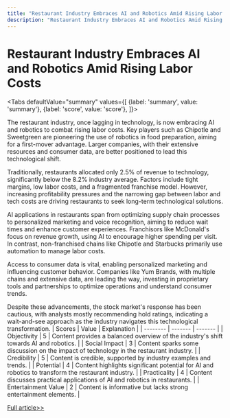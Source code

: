 ```yaml
---
title: "Restaurant Industry Embraces AI and Robotics Amid Rising Labor Costs"
description: "Restaurant Industry Embraces AI and Robotics Amid Rising Labor Costs"
---
```



# Restaurant Industry Embraces AI and Robotics Amid Rising Labor Costs


<Tabs
	defaultValue="summary"
	values={[
	{label: 'summary', value: 'summary'},
	{label: 'score', value: 'score'},
]}>
<TabItem value="summary">


The restaurant industry, once lagging in technology, is now embracing AI and robotics to combat rising labor costs. Key players such as Chipotle and Sweetgreen are pioneering the use of robotics in food preparation, aiming for a first-mover advantage. Larger companies, with their extensive resources and consumer data, are better positioned to lead this technological shift.

Traditionally, restaurants allocated only 2.5% of revenue to technology, significantly below the 8.2% industry average. Factors include tight margins, low labor costs, and a fragmented franchise model. However, increasing profitability pressures and the narrowing gap between labor and tech costs are driving restaurants to seek long-term technological solutions.

AI applications in restaurants span from optimizing supply chain processes to personalized marketing and voice recognition, aiming to reduce wait times and enhance customer experiences. Franchisors like McDonald's focus on revenue growth, using AI to encourage higher spending per visit. In contrast, non-franchised chains like Chipotle and Starbucks primarily use automation to manage labor costs.

Access to consumer data is vital, enabling personalized marketing and influencing customer behavior. Companies like Yum Brands, with multiple chains and extensive data, are leading the way, investing in proprietary tools and partnerships to optimize operations and understand consumer trends.

Despite these advancements, the stock market's response has been cautious, with analysts mostly recommending hold ratings, indicating a wait-and-see approach as the industry navigates this technological transformation.
</TabItem>
<TabItem value="score">
	| Scores     | Value   | Explanation |
	| -------- | ------- | ------- |
	| Objectivity  | 5    | Content provides a balanced overview of the industry's shift towards AI and robotics.    |
	| Social Impact | 3     | Content sparks some discussion on the impact of technology in the restaurant industry.    |
	| Credibility    | 5    | Content is credible, supported by industry examples and trends.    |
	| Potential    | 4    | Content highlights significant potential for AI and robotics to transform the restaurant industry.    |
	| Practicality    | 4    | Content discusses practical applications of AI and robotics in restaurants.    |
	| Entertainment Value    | 2    | Content is informative but lacks strong entertainment elements.    |
</TabItem>
</Tabs>

[Full article>>](https://www.cnbc.com/2024/06/04/these-restaurants-are-taking-the-lead-on-ai-and-robots-what-it-means-for-their-stocks.html)
